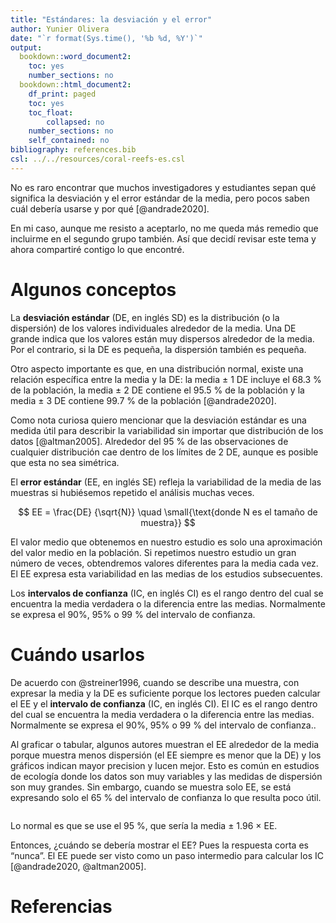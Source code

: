 ```yaml
---
title: "Estándares: la desviación y el error"
author: Yunier Olivera
date: "`r format(Sys.time(), '%b %d, %Y')`"
output:
  bookdown::word_document2:
    toc: yes
    number_sections: no
  bookdown::html_document2:
    df_print: paged
    toc: yes
    toc_float:
        collapsed: no
    number_sections: no
    self_contained: no
bibliography: references.bib
csl: ../../resources/coral-reefs-es.csl
---
```


No es raro encontrar que muchos investigadores y estudiantes sepan qué significa la desviación y el error estándar de la media, pero pocos saben cuál debería usarse y por qué [@andrade2020].

En mi caso, aunque me resisto a aceptarlo, no me queda más remedio que incluirme en el segundo grupo también. Así que decidí revisar este tema y ahora compartiré contigo lo que encontré.

# Algunos conceptos

La **desviación estándar** (DE, en inglés SD) es la distribución (o la dispersión) de los valores individuales alrededor de la media. Una DE grande indica que los valores están muy dispersos alrededor de la media. Por el contrario, si la DE es pequeña, la dispersión también es pequeña.

Otro aspecto importante es que, en una distribución normal, existe una relación específica entre la media y la DE: la media ± 1 DE incluye el 68.3 % de la población, la media ± 2 DE contiene el 95.5 % de la población y la media ± 3 DE contiene 99.7 % de la población [@andrade2020].

Como nota curiosa quiero mencionar que la desviación estándar es una medida útil para describir la variabilidad sin importar que distribución de los datos [@altman2005]. Alrededor del 95 % de las observaciones de cualquier distribución cae dentro de los límites de 2 DE, aunque es posible que esta no sea simétrica.

El **error estándar** (EE, en inglés SE) refleja la variabilidad de la media de las muestras si hubiésemos repetido el análisis muchas veces.

$$
EE = \frac{DE} {\sqrt{N}} \quad \small{\text{donde N es el tamaño de muestra}}
$$

El valor medio que obtenemos en nuestro estudio es solo una aproximación del valor medio en la población. Si repetimos nuestro estudio un gran número de veces, obtendremos valores diferentes para la media cada vez. El EE expresa esta variabilidad en las medias de los estudios subsecuentes.

Los **intervalos de confianza** (IC, en inglés CI) es el rango dentro del cual se encuentra la media verdadera o la diferencia entre las medias. Normalmente se expresa el 90%, 95% o 99 % del intervalo de confianza.


# Cuándo usarlos

De acuerdo con @streiner1996, cuando se describe una muestra, con expresar la media y la DE es suficiente porque los lectores pueden calcular el EE y el **intervalo de confianza** (IC, en inglés CI). El IC es el rango dentro del cual se encuentra la media verdadera o la diferencia entre las medias. Normalmente se expresa el 90%, 95% o 99 % del intervalo de confianza..

Al graficar o tabular, algunos autores muestran el EE alrededor de la media porque muestra menos dispersión (el EE siempre es menor que la DE) y los gráficos indican mayor precision y lucen mejor. Esto es común en estudios de ecología donde los datos son muy variables y las medidas de dispersión son muy grandes. Sin embargo, cuando se muestra solo EE, se está expresando solo el 65 % del intervalo de confianza lo que resulta poco útil.

```r


```


Lo normal es que se use el 95 %, que sería la media ± 1.96 × EE.

Entonces, ¿cuándo se debería mostrar el EE? Pues la respuesta corta es "nunca". El EE puede ser visto como un paso intermedio para calcular los IC \[@andrade2020, @altman2005\].

# Referencias
